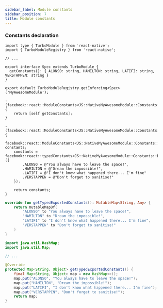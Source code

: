 ```yaml
---
sidebar_label: Module constants
sidebar_position: 7
title: Module constants
---
```



### Constants declaration

<Tabs groupId="specs">
<TabItem value="JS" label="JS Spec">

```tsx title="src/NativeMyAwesomeModule.ts"
import type { TurboModule } from 'react-native';
import { TurboModuleRegistry } from 'react-native';

// ...

export interface Spec extends TurboModule {
  getConstants(): { ALONSO: string, HAMILTON: string, LATIFI: string, VERSTAPPEN: string }
}

export default TurboModuleRegistry.getEnforcing<Spec>('MyAwesomeModule');
```

</TabItem>
<TabItem value="iOS" label="iOS Spec">

```objc title="ios/NativeMyAwesomeModule.mm"
- (facebook::react::ModuleConstants<JS::NativeMyAwesomeModule::Constants::Builder>)constantsToExport
{
    return [self getConstants];
}

- (facebook::react::ModuleConstants<JS::NativeMyAwesomeModule::Constants::Builder>)getConstants {
    facebook::react::ModuleConstants<JS::NativeMyAwesomeModule::Constants::Builder> constants;
    constants = facebook::react::typedConstants<JS::NativeMyAwesomeModule::Constants::Builder>({
        .ALONSO = @"You always have to leave the space!",
        .HAMILTON = @"Dream the impossible!",
        .LATIFI = @"I don't know what happened there... I'm fine"
        .VERSTAPPEN = @"Don't forget to sanitise!"
    });

    return constants;
}
```

</TabItem>
<TabItem value="Android" label="Android Spec">

<Tabs groupId="android_lang">
<TabItem value="kotlin" label="Kotlin">

```kotlin title="android/src/main/newarch/com/myawesomeapp/NativeMyAwesomeModule.kt"
override fun getTypedExportedConstants(): MutableMap<String, Any> {
    return mutableMapOf(
        "ALONSO" to "You always have to leave the space!",
        "HAMILTON" to "Dream the impossible!",
        "LATIFI" to "I don't know what happened there... I'm fine",
        "VERSTAPPEN" to "Don't forget to sanitise!"
    )
}
```

</TabItem>
<TabItem value="java" label="Java">

```java title="android/src/main/newarch/com/myawesomeapp/NativeMyAwesomeModule.java"
import java.util.HashMap;
import java.util.Map;

// ...

@Override
protected Map<String, Object> getTypedExportedConstants() {
    final Map<String, Object> map = new HashMap<>();
    map.put("ALONSO", "You always have to leave the space!");
    map.put("HAMILTON", "Dream the impossible!");
    map.put("LATIFI", "I don't know what happened there... I'm fine");
    map.put("VERSTAPPEN", "Don't forget to sanitise!");
    return map;
}
```

</TabItem>
</Tabs>

</TabItem>
</Tabs>